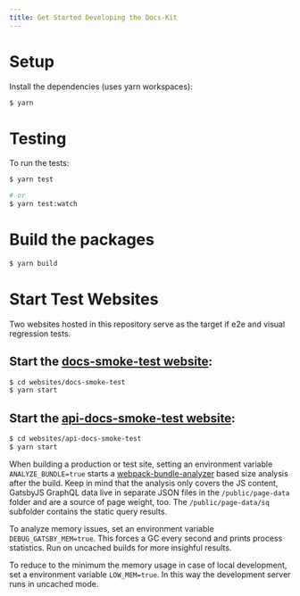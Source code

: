 ```yaml
---
title: Get Started Developing the Docs-Kit
---
```


# Setup

Install the dependencies (uses yarn workspaces):

```bash
$ yarn
```

# Testing

To run the tests:

```bash
$ yarn test

# or
$ yarn test:watch
```

# Build the packages

```bash
$ yarn build
```

# Start Test Websites

Two websites hosted in this repository serve as the target if e2e and visual regression tests.

## Start the [docs-smoke-test website](./websites/docs-smoke-test):

```bash
$ cd websites/docs-smoke-test
$ yarn start
```

## Start the [api-docs-smoke-test website](./websites/api-docs-smoke-test):

```bash
$ cd websites/api-docs-smoke-test
$ yarn start
```

When building a production or test site, setting an environment variable `ANALYZE_BUNDLE=true` starts a [webpack-bundle-analyzer](https://github.com/webpack-contrib/webpack-bundle-analyzer) based size analysis after the build.
Keep in mind that the analysis only covers the JS content, GatsbyJS GraphQL data live in separate JSON files in the `/public/page-data` folder and are a source of page weight, too. The `/public/page-data/sq` subfolder contains the static query results.

To analyze memory issues, set an environment variable `DEBUG_GATSBY_MEM=true`. This forces a GC every second and prints process statistics.
Run on uncached builds for more insighful results.

To reduce to the minimum the memory usage in case of local development, set a environment variable `LOW_MEM=true`. In this way the development server runs in uncached mode.
